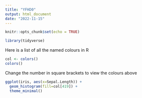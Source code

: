 ```yaml
---
title: "YFHD0"
output: html_document
date: "2022-11-15"
---
```


```r
knitr::opts_chunk$set(echo = TRUE)
```

```r
library(tidyverse)
```

Here is a list of all the named colours in R
```r
col <- colors()
colors()
```
Change the number in square brackets to view the colours above
```r
ggplot(iris, aes(x=Sepal.Length)) +
  geom_histogram(fill=col[419]) +
  theme_minimal()
```
